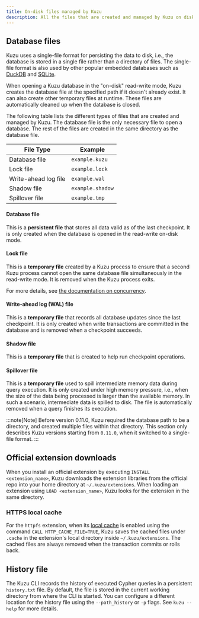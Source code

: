 ```yaml
---
title: On-disk files managed by Kuzu
description: All the files that are created and managed by Kuzu on disk.
---
```


## Database files

Kuzu uses a single-file format for persisting the data to disk, i.e., the database is stored in a single file rather than a directory of files.
The single-file format is also used by other popular embedded databases such as [DuckDB](https://duckdb.org/docs/stable/internals/storage) and [SQLite](https://sqlite.org/fileformat.html).

When opening a Kuzu database in the "on-disk" read-write mode, Kuzu creates the database file at the specified
path if it doesn't already exist. It can also create other temporary files at runtime. These files are
automatically cleaned up when the database is closed.

The following table lists the different types of files that are created and managed by Kuzu.
The database file is the only necessary file to open a database. The rest of the files are created 
in the same directory as the database file.

| File Type | Example |
| --- | --- |
| Database file | `example.kuzu` |
| Lock file | `example.lock` |
| Write-ahead log file | `example.wal`  |
| Shadow file | `example.shadow` |
| Spillover file | `example.tmp` |

#### Database file

This is a **persistent file** that stores all data valid as of the last checkpoint.
It is only created when the database is opened in the read-write on-disk mode.

#### Lock file

This is a **temporary file** created by a Kuzu process to ensure that a second Kuzu process cannot open
the same database file simultaneously in the read-write mode.
It is removed when the Kuzu process exits.

For more details, see [the documentation on concurrency](/concurrency/#limitations-of-creating-multiple-database-objects).

#### Write-ahead log (WAL) file

This is a **temporary file** that records all database updates since the last checkpoint.
It is only created when write transactions are committed in the database and is removed when a checkpoint succeeds.

#### Shadow file

This is a **temporary file** that is created to help run checkpoint operations.

#### Spillover file

This is a **temporary file** used to spill intermediate memory data during query execution.
It is only created under high memory pressure, i.e., when the size of the data being processed is
larger than the available memory. In such a scenario, intermediate data is spilled to disk.
The file is automatically removed when a query finishes its execution.

:::note[Note]
Before version 0.11.0, Kuzu required the database path to be a directory, and created multiple files
within that directory. This section only describes Kuzu versions starting from `0.11.0`, when it
switched to a single-file format.
:::

## Official extension downloads

When you install an official extension by executing `INSTALL <extension_name>`, Kuzu downloads the extension
libraries from the official repo into your home directory at `~/.kuzu/extensions`.
When loading an extension using `LOAD <extension_name>`, Kuzu looks for the extension in the same directory.

### HTTPS local cache

For the `httpfs` extension, when its [local cache](/extensions/httpfs/#local-cache)
is enabled using the command `CALL HTTP_CACHE_FILE=TRUE`, Kuzu saves the cached files under `.cache`
in the extension's local directory inside `~/.kuzu/extensions`.
The cached files are always removed when the transaction commits or rolls back.

## History file

The Kuzu CLI records the history of executed Cypher queries in a persistent `history.txt` file.
By default, the file is stored in the current working directory from where the CLI is started.
You can configure a different location for the history file using the `--path_history` or `-p` flags.
See `kuzu --help` for more details.
